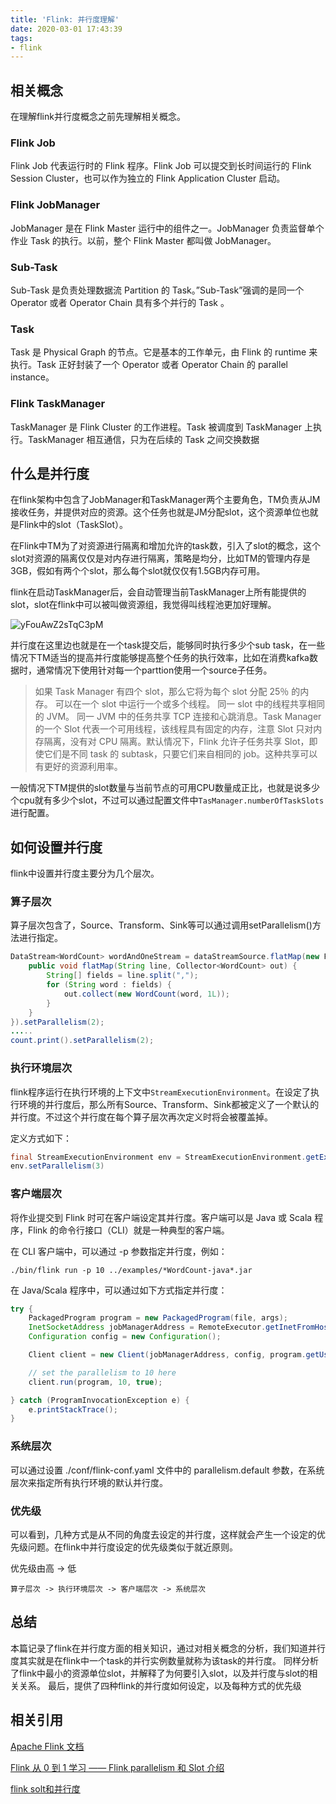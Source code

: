 ```yaml
---
title: 'Flink: 并行度理解'
date: 2020-03-01 17:43:39
tags: 
- flink
---
```



## 相关概念

在理解flink并行度概念之前先理解相关概念。

### Flink Job 

Flink Job 代表运行时的 Flink 程序。Flink Job 可以提交到长时间运行的 Flink Session Cluster，也可以作为独立的 Flink Application Cluster 启动。

### Flink JobManager

JobManager 是在 Flink Master 运行中的组件之一。JobManager 负责监督单个作业 Task 的执行。以前，整个 Flink Master 都叫做 JobManager。

### Sub-Task

Sub-Task 是负责处理数据流 Partition 的 Task。”Sub-Task”强调的是同一个 Operator 或者 Operator Chain 具有多个并行的 Task 。

### Task

Task 是 Physical Graph 的节点。它是基本的工作单元，由 Flink 的 runtime 来执行。Task 正好封装了一个 Operator 或者 Operator Chain 的 parallel instance。

### Flink TaskManager

TaskManager 是 Flink Cluster 的工作进程。Task 被调度到 TaskManager 上执行。TaskManager 相互通信，只为在后续的 Task 之间交换数据

## 什么是并行度

在flink架构中包含了JobManager和TaskManager两个主要角色，TM负责从JM接收任务，并提供对应的资源。这个任务也就是JM分配slot，这个资源单位也就是Flink中的slot（TaskSlot）。

在Flink中TM为了对资源进行隔离和增加允许的task数，引入了slot的概念，这个slot对资源的隔离仅仅是对内存进行隔离，策略是均分，比如TM的管理内存是3GB，假如有两个个slot，那么每个slot就仅仅有1.5GB内存可用。

flink在启动TaskManager后，会自动管理当前TaskManager上所有能提供的slot，slot在flink中可以被叫做资源组，我觉得叫线程池更加好理解。

![yFouAwZ2sTqC3pM](https://i.loli.net/2020/03/01/yFouAwZ2sTqC3pM.jpg)

并行度在这里边也就是在一个task提交后，能够同时执行多少个sub task，在一些情况下TM适当的提高并行度能够提高整个任务的执行效率，比如在消费kafka数据时，通常情况下使用针对每一个parttion使用一个source子任务。

> 如果 Task Manager 有四个 slot，那么它将为每个 slot 分配 25％ 的内存。 可以在一个 slot 中运行一个或多个线程。 同一 slot 中的线程共享相同的 JVM。 同一 JVM 中的任务共享 TCP 连接和心跳消息。Task Manager 的一个 Slot 代表一个可用线程，该线程具有固定的内存，注意 Slot 只对内存隔离，没有对 CPU 隔离。默认情况下，Flink 允许子任务共享 Slot，即使它们是不同 task 的 subtask，只要它们来自相同的 job。这种共享可以有更好的资源利用率。

一般情况下TM提供的slot数量与当前节点的可用CPU数量成正比，也就是说多少个cpu就有多少个slot，不过可以通过配置文件中`TasManager.numberOfTaskSlots`进行配置。



## 如何设置并行度

flink中设置并行度主要分为几个层次。

### 算子层次

算子层次包含了，Source、Transform、Sink等可以通过调用setParallelism()方法进行指定。

```java
DataStream<WordCount> wordAndOneStream = dataStreamSource.flatMap(new FlatMapFunction<String, WordCount>() {
    public void flatMap(String line, Collector<WordCount> out) {
        String[] fields = line.split(",");
        for (String word : fields) {
            out.collect(new WordCount(word, 1L));
        }
    }
}).setParallelism(2);
.....
count.print().setParallelism(2);
```

### 执行环境层次

flink程序运行在执行环境的上下文中`StreamExecutionEnvironment`。在设定了执行环境的并行度后，那么所有Source、Transform、Sink都被定义了一个默认的并行度。不过这个并行度在每个算子层次再次定义时将会被覆盖掉。


定义方式如下：

```java
final StreamExecutionEnvironment env = StreamExecutionEnvironment.getExecutionEnvironment();
env.setParallelism(3)
```

### 客户端层次

将作业提交到 Flink 时可在客户端设定其并行度。客户端可以是 Java 或 Scala 程序，Flink 的命令行接口（CLI）就是一种典型的客户端。

在 CLI 客户端中，可以通过 -p 参数指定并行度，例如：

```
./bin/flink run -p 10 ../examples/*WordCount-java*.jar
```

在 Java/Scala 程序中，可以通过如下方式指定并行度：

```java
try {
    PackagedProgram program = new PackagedProgram(file, args);
    InetSocketAddress jobManagerAddress = RemoteExecutor.getInetFromHostport("localhost:6123");
    Configuration config = new Configuration();

    Client client = new Client(jobManagerAddress, config, program.getUserCodeClassLoader());

    // set the parallelism to 10 here
    client.run(program, 10, true);

} catch (ProgramInvocationException e) {
    e.printStackTrace();
}
```

### 系统层次

可以通过设置 ./conf/flink-conf.yaml 文件中的 parallelism.default 参数，在系统层次来指定所有执行环境的默认并行度。

### 优先级

可以看到，几种方式是从不同的角度去设定的并行度，这样就会产生一个设定的优先级问题。在flink中并行度设定的优先级类似于就近原则。

优先级由高 -> 低

```算子层次 -> 执行环境层次 -> 客户端层次 -> 系统层次```


## 总结

本篇记录了flink在并行度方面的相关知识，通过对相关概念的分析，我们知道并行度其实就是在flink中一个task的并行实例数量就称为该task的并行度。
同样分析了flink中最小的资源单位slot，并解释了为何要引入slot，以及并行度与slot的相关关系。
最后，提供了四种flink的并行度如何设定，以及每种方式的优先级

## 相关引用

[Apache Flink 文档](https://ci.apache.org/projects/flink/flink-docs-release-1.10/zh/#apache-flink-%E6%96%87%E6%A1%A3)

[Flink 从 0 到 1 学习 —— Flink parallelism 和 Slot 介绍](http://www.54tianzhisheng.cn/2019/01/14/Flink-parallelism-slot/#footer)

[flink solt和并行度](https://www.jianshu.com/p/3598f23031e6)

